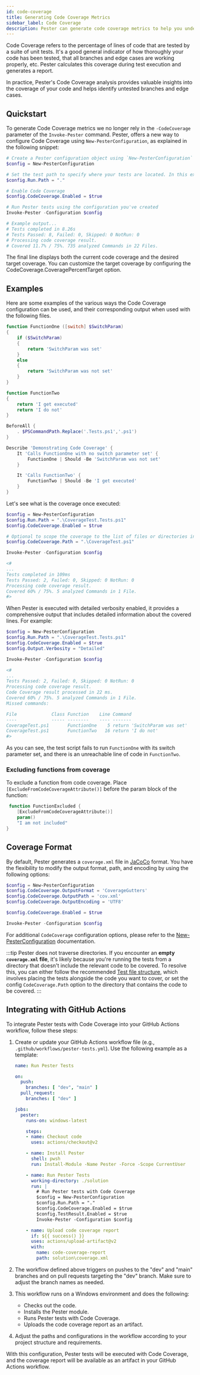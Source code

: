 ```yaml
---
id: code-coverage
title: Generating Code Coverage Metrics
sidebar_label: Code Coverage
description: Pester can generate code coverage metrics to help you understand how many lines of your PowerShell code that is actually covered by your Pester-tests. Use this to increase confidence in your tests
---
```


Code Coverage refers to the percentage of lines of code that are tested 
by a suite of unit tests. It's a good general indicator of how thoroughly
your code has been tested, that all branches and edge cases are working 
properly, etc. Pester calculates this coverage during 
test execution and generates a report.

In practice, Pester's Code Coverage analysis provides valuable insights 
into the coverage of your code and helps identify untested branches and edge cases.

## Quickstart

To generate Code Coverage metrics we no longer rely in the `-CodeCoverage` parameter of the `Invoke-Pester` command.
Pester, offers a new way to configure Code Coverage using `New-PesterConfiguration`, as explained in the following snippet:

   ```powershell
   # Create a Pester configuration object using `New-PesterConfiguration`
   $config = New-PesterConfiguration
   
   # Set the test path to specify where your tests are located. In this example, we set the path to the current directory. Pester will look into all subdirectories.
   $config.Run.Path = "."

   # Enable Code Coverage
   $config.CodeCoverage.Enabled = $true

   # Run Pester tests using the configuration you've created
   Invoke-Pester -Configuration $config

   # Example output...
   # Tests completed in 8.26s
   # Tests Passed: 8, Failed: 0, Skipped: 0 NotRun: 0
   # Processing code coverage result.
   # Covered 11.7% / 75%. 735 analyzed Commands in 22 Files.
   ```

The final line displays both the current code coverage and the desired target coverage. You can customize the target coverage by configuring the CodeCoverage.CoveragePercentTarget option.

## Examples

Here are some examples of the various ways the Code Coverage configuration can be used, 
and their corresponding output when used with the following files.

```powershell title="CoverageTest.ps1"
function FunctionOne ([switch] $SwitchParam)
{
    if ($SwitchParam)
    {
        return 'SwitchParam was set'
    }
    else
    {
        return 'SwitchParam was not set'
    }
}

function FunctionTwo
{
    return 'I get executed'
    return 'I do not'
}
```

```powershell title="CoverageTest.Tests.ps1"
BeforeAll {
    . $PSCommandPath.Replace('.Tests.ps1','.ps1')
}

Describe 'Demonstrating Code Coverage' {
    It 'Calls FunctionOne with no switch parameter set' {
        FunctionOne | Should -Be 'SwitchParam was not set'
    }

    It 'Calls FunctionTwo' {
        FunctionTwo | Should -Be 'I get executed'
    }
}
```

Let's see what is the coverage once executed:

```powershell
$config = New-PesterConfiguration
$config.Run.Path = ".\CoverageTest.Tests.ps1"
$config.CodeCoverage.Enabled = $true

# Optional to scope the coverage to the list of files or directories in this path
$config.CodeCoverage.Path = ".\CoverageTest.ps1"

Invoke-Pester -Configuration $config

<#
...
Tests completed in 109ms
Tests Passed: 2, Failed: 0, Skipped: 0 NotRun: 0
Processing code coverage result.
Covered 60% / 75%. 5 analyzed Commands in 1 File.
#>
```

When Pester is executed with detailed verbosity enabled,
it provides a comprehensive output that includes detailed information about the covered lines. For example:


```powershell
$config = New-PesterConfiguration
$config.Run.Path = ".\CoverageTest.Tests.ps1"
$config.CodeCoverage.Enabled = $true
$config.Output.Verbosity = "Detailed"

Invoke-Pester -Configuration $config

<#
...
Tests Passed: 2, Failed: 0, Skipped: 0 NotRun: 0
Processing code coverage result.
Code Coverage result processed in 22 ms.
Covered 60% / 75%. 5 analyzed Commands in 1 File.
Missed commands:

File             Class Function    Line Command
----             ----- --------    ---- -------
CoverageTest.ps1       FunctionOne    5 return 'SwitchParam was set'
CoverageTest.ps1       FunctionTwo   16 return 'I do not'
#>
```

As you can see, the test script fails to run `FunctionOne` with its switch parameter set, 
and there is an unreachable line of code in `FunctionTwo`. 

### Excluding functions from coverage

To exclude a function from code coverage. Place `[ExcludeFromCodeCoverageAttribute()]` before the param block of the function:

```powershell
 function FunctionExcluded {
    [ExcludeFromCodeCoverageAttribute()]
    param()
    "I am not included"
}
```

## Coverage Format

By default, Pester generates a `coverage.xml` file in [JaCoCo](https://www.jacoco.org/) format. You have the flexibility to modify the output format, path, and encoding by using the following options:

```powershell
$config = New-PesterConfiguration
$config.CodeCoverage.OutputFormat = 'CoverageGutters'
$config.CodeCoverage.OutputPath = 'cov.xml'
$config.CodeCoverage.OutputEncoding = 'UTF8'

$config.CodeCoverage.Enabled = $true

Invoke-Pester -Configuration $config
```

For additional `CodeCoverage` configuration options, please refer to the [New-PesterConfiguration](https://pester.dev/docs/commands/New-PesterConfiguration) documentation.

:::tip Pester does not traverse directories.
If you encounter an **empty `coverage.xml` file**, it's likely because you're running the tests from a directory that doesn't
include the relevant code to be covered. 
To resolve this, you can either follow the recommended [Test file structure](https://pester.dev/docs/usage/test-file-structure),
which involves placing the tests alongside the code you want to cover,
or set the config `CodeCoverage.Path` option to the directory 
that contains the code to be covered.
:::

## Integrating with GitHub Actions

To integrate Pester tests with Code Coverage into your GitHub Actions workflow, follow these steps:

1. Create or update your GitHub Actions workflow file (e.g., `.github/workflows/pester-tests.yml`). Use the following example as a template:

   ```yaml
   name: Run Pester Tests

   on:
     push:
       branches: [ "dev", "main" ]
     pull_request:
       branches: [ "dev" ]

   jobs:
     pester:
       runs-on: windows-latest 

       steps:
       - name: Checkout code
         uses: actions/checkout@v2

       - name: Install Pester
         shell: pwsh
         run: Install-Module -Name Pester -Force -Scope CurrentUser

       - name: Run Pester Tests
         working-directory: ./solution 
         run: |
           # Run Pester tests with Code Coverage
           $config = New-PesterConfiguration
           $config.Run.Path = "."
           $config.CodeCoverage.Enabled = $true
           $config.TestResult.Enabled = $true
           Invoke-Pester -Configuration $config

       - name: Upload code coverage report
         if: ${{ success() }}
         uses: actions/upload-artifact@v2
         with:
           name: code-coverage-report
           path: solution\coverage.xml
   ```

2. The workflow defined above triggers on pushes to the "dev" and "main" branches and on pull requests targeting the "dev" branch. Make sure to adjust the branch names as needed.

3. This workflow runs on a Windows environment and does the following:
   - Checks out the code.
   - Installs the Pester module.
   - Runs Pester tests with Code Coverage.
   - Uploads the code coverage report as an artifact.

4. Adjust the paths and configurations in the workflow according to your project structure and requirements.

With this configuration, Pester tests will be executed with Code Coverage, and the coverage report will be available as an artifact in your GitHub Actions workflow.
